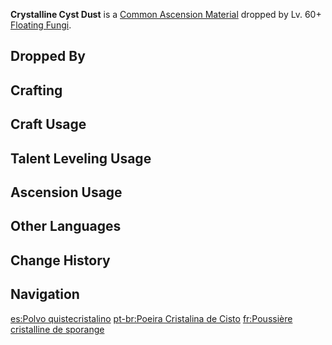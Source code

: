 {{Item Infobox
|id          = 112061
|image       = Item Crystalline Cyst Dust.png
|type        = Common Ascension Materials
|group       = Fungal Spore Powder
|group2      = General Enemy Drops
|invCategory = Character Development Items
|rarity      = 3
|description = A huge lump of spore powder collected from a structurally complete spore cyst. Put it in an appropriate environment, and the area might be filled with a thriving aggregation of Floating Fungi later...
|source1     = Dropped by Lv. 60+ [[Floating Fungi]]
|source2     = [[Crafting]]
}}
'''Crystalline Cyst Dust''' is a [[Common Ascension Material]] dropped by Lv. 60+ [[Floating Fungi]].

==Dropped By==
{{Dropped By|level=60}}

==Crafting==
{{Recipe
|type = Crafting
|Luminescent Pollen = 3
|Mora = 50
|sort = Luminescent Pollen,Mora
}}

==Craft Usage==
{{Craft Usage}}

==Talent Leveling Usage==
{{Talent Leveling Usage}}

==Ascension Usage==
{{Ascension Usage}}

==Other Languages==
{{Other Languages|default_hidden=1
|en      = Crystalline Cyst Dust
|zhs     = 孢囊晶尘
|zhs_rm  = Bāo Náng Jīng Chén
|zht     = 孢囊晶塵
|zht_rm  = Bāo Náng Jīng Chén
|ja      = キノコンの晶胞子
|ja_rm   = Kinokon no Shouhoushi{{Assumed}}
|ko      = 포낭 결정 가루
|ko_rm   = Ponang Gyeoljeong Garu
|es      = Polvo quistecristalino
|fr      = Poussière cristalline de sporange
<!-- |fr_tl   = Crystalline Dust of Sporangium -->
|ru      = Пыль кристаллоцистов
|th      = Crystalline Cyst Dust
|vi      = Bụi Tinh Thể
|de      = Kristalliner Zystenstaub
|id      = Crystalline Cyst Dust
|pt      = Poeira Cristalina de Cisto
}}

==Change History==
{{Change History|2.6}}

==Navigation==
{{Development Item Navbox|Common Ascension Materials}}

[[es:Polvo quistecristalino]]
[[pt-br:Poeira Cristalina de Cisto]]
[[fr:Poussière cristalline de sporange]]
